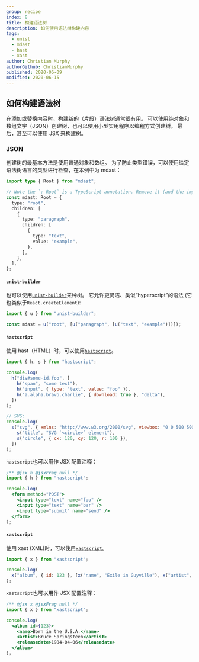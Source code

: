 ```yaml
---
group: recipe
index: 8
title: 构建语法树
description: 如何使用语法树构建内容
tags:
  - unist
  - mdast
  - hast
  - xast
author: Christian Murphy
authorGithub: ChristianMurphy
published: 2020-06-09
modified: 2020-06-15
---
```


## 如何构建语法树

在添加或替换内容时，构建新的（片段）语法树通常很有用。
可以使用纯对象和数组文字（JSON）创建树，也可以使用小型实用程序以编程方式创建树。
最后，甚至可以使用 JSX 来构建树。

### JSON

创建树的最基本方法是使用普通对象和数组。
为了防止类型错误，可以使用给定语法树语言的类型进行检查，在本例中为 mdast：

```ts
import type { Root } from "mdast";

// Note the `: Root` is a TypeScript annotation. Remove it (and the import) for plain JavaScript.
const mdast: Root = {
  type: "root",
  children: [
    {
      type: "paragraph",
      children: [
        {
          type: "text",
          value: "example",
        },
      ],
    },
  ],
};
```

#### `unist-builder`

也可以使用[`unist-builder`][u]来种树。
它允许更简洁、类似“hyperscript”的语法 (它也类似于`React.createElement`):

```js
import { u } from "unist-builder";

const mdast = u("root", [u("paragraph", [u("text", "example")])]);
```

#### `hastscript`

使用 hast（HTML）时，可以使用[`hastscript`][h]。

```js
import { h, s } from "hastscript";

console.log(
  h("div#some-id.foo", [
    h("span", "some text"),
    h("input", { type: "text", value: "foo" }),
    h("a.alpha.bravo.charlie", { download: true }, "delta"),
  ])
);

// SVG:
console.log(
  s("svg", { xmlns: "http://www.w3.org/2000/svg", viewbox: "0 0 500 500" }, [
    s("title", "SVG `<circle>` element"),
    s("circle", { cx: 120, cy: 120, r: 100 }),
  ])
);
```

`hastscript`也可以用作 JSX 配置注释：

```jsx
/** @jsx h @jsxFrag null */
import { h } from "hastscript";

console.log(
  <form method="POST">
    <input type="text" name="foo" />
    <input type="text" name="bar" />
    <input type="submit" name="send" />
  </form>
);
```

#### `xastscript`

使用 xast (XML)时，可以使用[`xastscript`][x]。

```js
import { x } from "xastscript";

console.log(
  x("album", { id: 123 }, [x("name", "Exile in Guyville"), x("artist", "Liz Phair"), x("releasedate", "1993-06-22")])
);
```

`xastscript`也可以用作 JSX 配置注释：

```jsx
/** @jsx x @jsxFrag null */
import { x } from "xastscript";

console.log(
  <album id={123}>
    <name>Born in the U.S.A.</name>
    <artist>Bruce Springsteen</artist>
    <releasedate>1984-04-06</releasedate>
  </album>
);
```

[u]: https://github.com/syntax-tree/unist-builder
[h]: https://github.com/syntax-tree/hastscript
[x]: https://github.com/syntax-tree/xastscript
